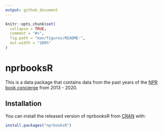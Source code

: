 ```yaml
---
output: github_document
---
```


<!-- README.md is generated from README.Rmd. Please edit that file -->

```r
knitr::opts_chunk$set(
  collapse = TRUE,
  comment = "#>",
  fig.path = "man/figures/README-",
  out.width = "100%"
)
```

# nprbooksR

<!-- badges: start -->
<!-- badges: end -->

This is a data package that contains data from the past years of the [NPR book concierge](https://apps.npr.org/best-books/#view=covers&year=2020) from 2013 - 2020. 

## Installation

You can install the released version of nprbooksR from [CRAN](https://CRAN.R-project.org) with:

``` r
install.packages("nprbooksR")
```


